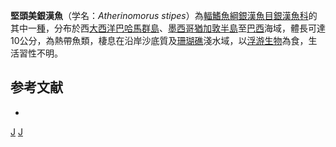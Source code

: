 {{Speciesbox 
| status = LC
| status_system = IUCN3.1
| taxon = Atherinomorus stipes
| authority = [[Müller|Müller]] & [[Troschel|Troschel]], 1848
| synonyms = *''Atherina stipes'' <small>Müller & Troschel, 1848</small>
*''Atherinomorphus stipes'' <small>Müller & Troschel, 1848</small>
}}
'''堅頭美銀漢魚'''（学名：''Atherinomorus stipes''）為[[輻鰭魚綱|輻鰭魚綱]][[銀漢魚目|銀漢魚目]][[銀漢魚科|銀漢魚科]]的其中一[[種|種]]，分布於西[[大西洋|大西洋]][[巴哈馬群島|巴哈馬群島]]、[[墨西哥|墨西哥]][[猶加敦半島|猶加敦半島]]至[[巴西|巴西]]海域，體長可達10公分，為熱帶魚類，棲息在沿岸沙底質及[[珊瑚礁|珊瑚礁]]淺水域，以[[浮游生物|浮游生物]]為食，生活習性不明。

==参考文献==
*{{FishBase_species|genus=Atherinomorus|species=stipes|year=2016|month=4}}

{{Taxonbar|from=Q2569091}}

[[Category:美銀漢魚屬|J]]
[[Category:1848年描述的鱼类|J]]